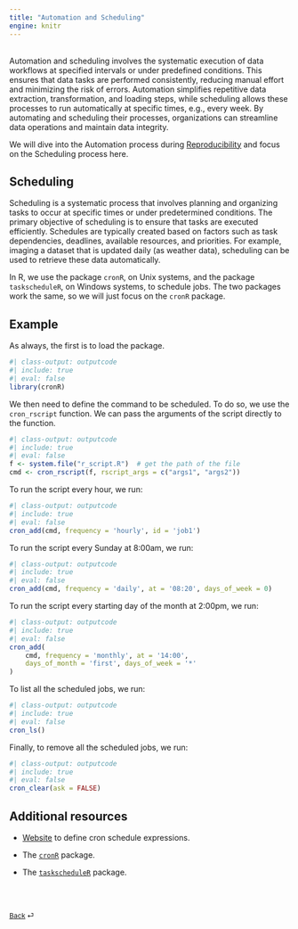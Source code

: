 ```yaml
---
title: "Automation and Scheduling"
engine: knitr
---
```


<br>
Automation and scheduling involves the systematic execution of data workflows at specified intervals or under predefined conditions. This ensures that data tasks are performed consistently, reducing manual effort and minimizing the risk of errors. Automation simplifies repetitive data extraction, transformation, and loading steps, while scheduling allows these processes to run automatically at specific times, e.g., every week. By automating and scheduling their processes, organizations can streamline data operations and maintain data integrity.

We will dive into the Automation process during [Reproducibility](../../weeks/week-5.qmd) and focus on the Scheduling process here.

## Scheduling

Scheduling is a systematic process that involves planning and organizing tasks to occur at specific times or under predetermined conditions. The primary objective of scheduling is to ensure that tasks are executed efficiently. Schedules are typically created based on factors such as task dependencies, deadlines, available resources, and priorities. For example, imaging a dataset that is updated daily (as weather data), scheduling can be used to retrieve these data automatically.

In R, we use the package `cronR`, on Unix systems, and the package `taskscheduleR`, on Windows systems, to schedule jobs. The two packages work the same, so we will just focus on the `cronR` package.

::: {.callout-note appearance="simple"}

## Example

As always, the first is to load the package.

```r
#| class-output: outputcode
#| include: true
#| eval: false
library(cronR)
```

We then need to define the command to be scheduled. To do so, we use the `cron_rscript` function. We can pass the arguments of the script directly to the function.

```r
#| class-output: outputcode
#| include: true
#| eval: false
f <- system.file("r_script.R")  # get the path of the file
cmd <- cron_rscript(f, rscript_args = c("args1", "args2"))
```

To run the script every hour, we run:
```r
#| class-output: outputcode
#| include: true
#| eval: false
cron_add(cmd, frequency = 'hourly', id = 'job1')
```

To run the script every Sunday at 8:00am, we run:
```r
#| class-output: outputcode
#| include: true
#| eval: false
cron_add(cmd, frequency = 'daily', at = '08:20', days_of_week = 0)
```

To run the script every starting day of the month at 2:00pm, we run:
```r
#| class-output: outputcode
#| include: true
#| eval: false
cron_add(
    cmd, frequency = 'monthly', at = '14:00',
    days_of_month = 'first', days_of_week = '*'
)
```

To list all the scheduled jobs, we run:
```r
#| class-output: outputcode
#| include: true
#| eval: false
cron_ls()
```

Finally, to remove all the scheduled jobs, we run:
```r
#| class-output: outputcode
#| include: true
#| eval: false
cron_clear(ask = FALSE)
```

:::

## Additional resources

* [Website](https://crontab.guru) to define cron schedule expressions.

* The [`cronR`](https://cran.r-project.org/web/packages/cronR/index.html) package.

* The [`taskscheduleR`](https://cran.r-project.org/web/packages/taskscheduleR/index.html) package.

<br><br>

::: {style="font-size: 0.875em;"}
[Back](/weeks/week-3.qmd) ⏎
:::